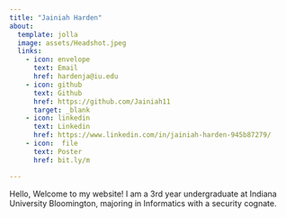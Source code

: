 ```yaml
---
title: "Jainiah Harden" 
about:
  template: jolla 
  image: assets/Headshot.jpeg 
  links: 
    - icon: envelope 
      text: Email 
      href: hardenja@iu.edu 
    - icon: github 
      text: Github 
      href: https://github.com/Jainiah11  
      target: _blank  
    - icon: linkedin 
      text: Linkedin 
      href: https://www.linkedin.com/in/jainiah-harden-945b87279/        
    - icon:  file
      text: Poster 
      href: bit.ly/m

---
```


Hello, Welcome to my website! I am a 3rd year undergraduate at Indiana University Bloomington, majoring in Informatics with a security cognate. 